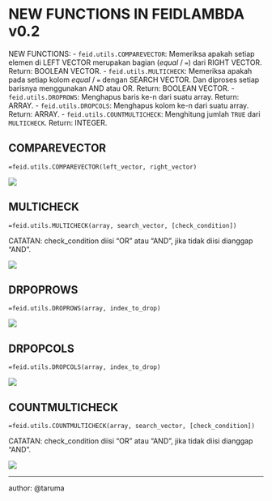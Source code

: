 # NEW FUNCTIONS IN FEIDLAMBDA v0.2

NEW FUNCTIONS:
- `feid.utils.COMPAREVECTOR`: Memeriksa apakah setiap elemen di LEFT VECTOR merupakan bagian (_equal_ / `=`)  dari RIGHT VECTOR. Return: BOOLEAN VECTOR.
- `feid.utils.MULTICHECK`: Memeriksa apakah pada setiap kolom _equal_ / `=` dengan SEARCH VECTOR. Dan diproses setiap barisnya menggunakan AND atau OR. Return: BOOLEAN VECTOR. 
- `feid.utils.DROPROWS`: Menghapus baris ke-n dari suatu array. Return: ARRAY. 
- `feid.utils.DROPCOLS`: Menghapus kolom ke-n dari suatu array. Return: ARRAY. 
- `feid.utils.COUNTMULTICHECK`: Menghitung jumlah `TRUE` dari `MULTICHECK`. Return: INTEGER.

## COMPAREVECTOR

```=feid.utils.COMPAREVECTOR(left_vector, right_vector)```

![](./v02/feidlambda-v0-2-comparevector.gif)

## MULTICHECK

```=feid.utils.MULTICHECK(array, search_vector, [check_condition])```

CATATAN: check_condition diisi "OR" atau "AND", jika tidak diisi dianggap "AND".

![](./v02/feidlambda-v0-2-multicheck.gif)

## DRPOPROWS

```=feid.utils.DROPROWS(array, index_to_drop)```

![](./v02/feidlambda-v0-2-droprows.gif)

## DRPOPCOLS

```=feid.utils.DROPCOLS(array, index_to_drop)```

![](./v02/feidlambda-v0-2-dropcols.gif)

## COUNTMULTICHECK

```=feid.utils.COUNTMULTICHECK(array, search_vector, [check_condition])```

CATATAN: check_condition diisi "OR" atau "AND", jika tidak diisi dianggap "AND".

![](./v02/feidlambda-v0-2-countmulticheck.gif)

---

author: @taruma
